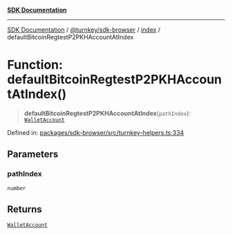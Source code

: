 [**SDK Documentation**](../../../../README.mdx)

***

[SDK Documentation](../../../../packages.mdx) / [@turnkey/sdk-browser](../../README.mdx) / [index](../README.mdx) / defaultBitcoinRegtestP2PKHAccountAtIndex

# Function: defaultBitcoinRegtestP2PKHAccountAtIndex()

> **defaultBitcoinRegtestP2PKHAccountAtIndex**(`pathIndex`): [`WalletAccount`](../interfaces/WalletAccount.mdx)

Defined in: [packages/sdk-browser/src/turnkey-helpers.ts:334](https://github.com/tkhq/sdk/blob/078f5423e923fbd1d7fd39440402d7f01d09c3d0/packages/sdk-browser/src/turnkey-helpers.ts#L334)

## Parameters

### pathIndex

`number`

## Returns

[`WalletAccount`](../interfaces/WalletAccount.mdx)

